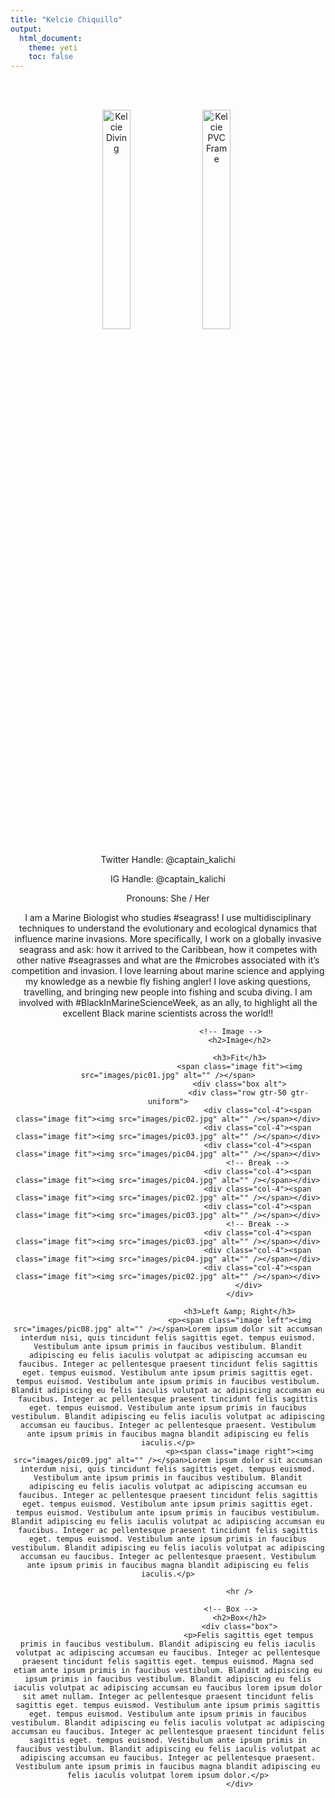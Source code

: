 ```yaml
---
title: "Kelcie Chiquillo"
output: 
  html_document:
    theme: yeti
    toc: false
---
```

<center>

<br>
<br>

<img src="orgz_images/Chiquillo_field_seagrass.jpg" alt="Kelcie Diving" style="float: center; width: 30%; margin-right: 1%; margin-bottom: 0.5em;">
<img src="orgz_images/Chiquillo_fieldshot.jpg" alt="Kelcie PVC Frame" style="float: center; width: 30%; margin-right: 1%; margin-bottom: 0.5em;">
<p style="clear: both;">

Twitter Handle: @captain_kalichi

IG Handle: @captain_kalichi

Pronouns: She / Her

I am a Marine Biologist who studies #seagrass! I use multidisciplinary techniques to understand the evolutionary and ecological dynamics that influence marine invasions. More specifically, I work on a globally invasive seagrass and ask: how it arrived to the Caribbean, how it competes with other native #seagrasses and what are the #microbes associated with it’s competition and invasion. I love learning about marine science and applying my knowledge as a newbie fly fishing angler! I love asking questions, travelling, and bringing new people into fishing and scuba diving. I am involved with #BlackInMarineScienceWeek, as an ally, to highlight all the excellent Black marine scientists across the world!! 
 
 
 								<!-- Image -->
									<h2>Image</h2>

									<h3>Fit</h3>
									<span class="image fit"><img src="images/pic01.jpg" alt="" /></span>
									<div class="box alt">
										<div class="row gtr-50 gtr-uniform">
											<div class="col-4"><span class="image fit"><img src="images/pic02.jpg" alt="" /></span></div>
											<div class="col-4"><span class="image fit"><img src="images/pic03.jpg" alt="" /></span></div>
											<div class="col-4"><span class="image fit"><img src="images/pic04.jpg" alt="" /></span></div>
											<!-- Break -->
											<div class="col-4"><span class="image fit"><img src="images/pic04.jpg" alt="" /></span></div>
											<div class="col-4"><span class="image fit"><img src="images/pic02.jpg" alt="" /></span></div>
											<div class="col-4"><span class="image fit"><img src="images/pic03.jpg" alt="" /></span></div>
											<!-- Break -->
											<div class="col-4"><span class="image fit"><img src="images/pic03.jpg" alt="" /></span></div>
											<div class="col-4"><span class="image fit"><img src="images/pic04.jpg" alt="" /></span></div>
											<div class="col-4"><span class="image fit"><img src="images/pic02.jpg" alt="" /></span></div>
										</div>
									</div>

									<h3>Left &amp; Right</h3>
									<p><span class="image left"><img src="images/pic08.jpg" alt="" /></span>Lorem ipsum dolor sit accumsan interdum nisi, quis tincidunt felis sagittis eget. tempus euismod. Vestibulum ante ipsum primis in faucibus vestibulum. Blandit adipiscing eu felis iaculis volutpat ac adipiscing accumsan eu faucibus. Integer ac pellentesque praesent tincidunt felis sagittis eget. tempus euismod. Vestibulum ante ipsum primis sagittis eget. tempus euismod. Vestibulum ante ipsum primis in faucibus vestibulum. Blandit adipiscing eu felis iaculis volutpat ac adipiscing accumsan eu faucibus. Integer ac pellentesque praesent tincidunt felis sagittis eget. tempus euismod. Vestibulum ante ipsum primis in faucibus vestibulum. Blandit adipiscing eu felis iaculis volutpat ac adipiscing accumsan eu faucibus. Integer ac pellentesque praesent. Vestibulum ante ipsum primis in faucibus magna blandit adipiscing eu felis iaculis.</p>
									<p><span class="image right"><img src="images/pic09.jpg" alt="" /></span>Lorem ipsum dolor sit accumsan interdum nisi, quis tincidunt felis sagittis eget. tempus euismod. Vestibulum ante ipsum primis in faucibus vestibulum. Blandit adipiscing eu felis iaculis volutpat ac adipiscing accumsan eu faucibus. Integer ac pellentesque praesent tincidunt felis sagittis eget. tempus euismod. Vestibulum ante ipsum primis sagittis eget. tempus euismod. Vestibulum ante ipsum primis in faucibus vestibulum. Blandit adipiscing eu felis iaculis volutpat ac adipiscing accumsan eu faucibus. Integer ac pellentesque praesent tincidunt felis sagittis eget. tempus euismod. Vestibulum ante ipsum primis in faucibus vestibulum. Blandit adipiscing eu felis iaculis volutpat ac adipiscing accumsan eu faucibus. Integer ac pellentesque praesent. Vestibulum ante ipsum primis in faucibus magna blandit adipiscing eu felis iaculis.</p>

									<hr />

								<!-- Box -->
									<h2>Box</h2>
									<div class="box">
										<p>Felis sagittis eget tempus primis in faucibus vestibulum. Blandit adipiscing eu felis iaculis volutpat ac adipiscing accumsan eu faucibus. Integer ac pellentesque praesent tincidunt felis sagittis eget. tempus euismod. Magna sed etiam ante ipsum primis in faucibus vestibulum. Blandit adipiscing eu ipsum primis in faucibus vestibulum. Blandit adipiscing eu felis iaculis volutpat ac adipiscing accumsan eu faucibus lorem ipsum dolor sit amet nullam. Integer ac pellentesque praesent tincidunt felis sagittis eget. tempus euismod. Vestibulum ante ipsum primis sagittis eget. tempus euismod. Vestibulum ante ipsum primis in faucibus vestibulum. Blandit adipiscing eu felis iaculis volutpat ac adipiscing accumsan eu faucibus. Integer ac pellentesque praesent tincidunt felis sagittis eget. tempus euismod. Vestibulum ante ipsum primis in faucibus vestibulum. Blandit adipiscing eu felis iaculis volutpat ac adipiscing accumsan eu faucibus. Integer ac pellentesque praesent. Vestibulum ante ipsum primis in faucibus magna blandit adipiscing eu felis iaculis volutpat lorem ipsum dolor.</p>
									</div>
